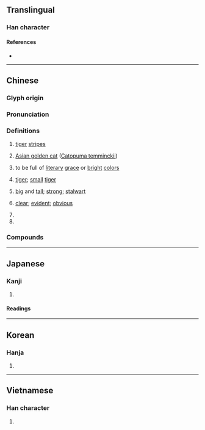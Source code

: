 {{character info}}
==Translingual==

===Han character===
{{Han char|rn=59|rad=彡|as=08|sn=11|four=22212|canj=YNHHH,YUHHH|ids=⿺虎彡}}

====References====
* {{Han ref|kx=0363.220|dkj=09993|dj=0683.010|hdz=42820.110|uh=5F6A|ud=24426|bh=B343|bd=45891}}

----

==Chinese==
{{zh-forms}}

===Glyph origin===
{{Han etym}}

===Pronunciation===
{{zh-pron
|m=biāo
|m-s=
|c=biu1
|c-t=
|g=
|h=pfs=
|j=
|mb=
|md=biĕu
|mn=ml:piau/piu/twv:phiu
|mn_note=piau - literary; piu/phiu - vernacular
|mn-t=biu1
|w=
|x=
|mc=y
|oc=y
|cat=n,v,a,cl,pn
}}

===Definitions===
{{zh-hanzi}}

# {{zh-hg}} [[tiger]] [[stripe]]s
# {{zh-hg}} [[Asian golden cat]] ([[Catopuma temminckii]])
# {{lb|zh|literary|by extension}} to be full of [[literary]] [[grace]] or [[bright]] [[color]]s
# {{lb|zh|literary}} [[tiger]]; [[small]] [[tiger]]
# {{lb|zh|figuratively|of a [[person]]}} [[big]] and [[tall]]; [[strong]]; [[stalwart]]
# {{lb|zh|literary}} [[clear]]; [[evident]]; [[obvious]]
# {{zh-classifier|[[detachment]] of [[troop]]s}}
# {{surname|zh}}

===Compounds===
{{zh-der|一彪|半彪子|彪悍|彪身|彪個子|彪休|彪壯|彪子|彪形|彪形大漢|彪炳|彪炳千古|彪換|彪蒙|虎彪彪|彪腹狼腰|彪彪麵|彪家廟}}

----

==Japanese==

===Kanji===
{{ja-kanji|grade=|rs=彡08}}

# {{rfdef|ja|sort=彡08}}

====Readings====
{{ja-readings
|goon=ひゅう<ひう
|kanon=ひゅう<ひう
|kanyoon=ひょう<へう
|kun=あや-
|nanori=つよし, たけき, かおる, あきら, とら, たけし
}}

----

==Korean==

===Hanja===
{{ko-hanja|hangeul=표|eumhun=|rv=pyo|mr=p'yo|y=phyo}}

# {{rfdef|ko|sort=彡08}}

----

==Vietnamese==

===Han character===
{{vi-readings|reading=bưu|rs=彡08}}

# {{rfdef|vi}}